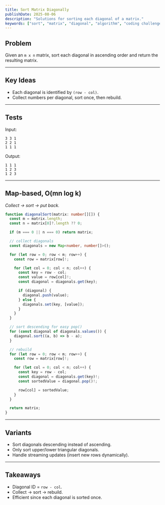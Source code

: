 ```yaml
---
title: Sort Matrix Diagonally
publishDate: 2025-08-06
description: "Solutions for sorting each diagonal of a matrix."
keywords: ["sort", "matrix", "diagonal", "algorithm", "coding challenge"]
---
```


## Problem

Given an `m x n` matrix, sort each diagonal in ascending order and return the resulting matrix.

---

## Key Ideas

- Each diagonal is identified by `(row - col)`.
- Collect numbers per diagonal, sort once, then rebuild.

---

## Tests

Input:

```
3 3 1
2 2 1
1 1 1
```

Output:

```
1 1 1
1 2 3
1 2 3
```

---

## Map-based, O(mn log k)

_Collect -> sort -> put back._

```ts
function diagonalSort(matrix: number[][]) {
  const m = matrix.length;
  const n = matrix[0]?.length ?? 0;

  if (m === 0 || n === 0) return matrix;

  // collect diagonals
  const diagonals = new Map<number, number[]>();

  for (let row = 0; row < m; row++) {
    const row = matrix[row]!;

    for (let col = 0; col < n; col++) {
      const key = row - col;
      const value = row[col]!;
      const diagonal = diagonals.get(key);

      if (diagonal) {
        diagonal.push(value);
      } else {
        diagonals.set(key, [value]);
      }
    }
  }

  // sort descending for easy pop()
  for (const diagonal of diagonals.values()) {
    diagonal.sort((a, b) => b - a);
  }

  // rebuild
  for (let row = 0; row < m; row++) {
    const row = matrix[row]!;

    for (let col = 0; col < n; col++) {
      const key = row - col;
      const diagonal = diagonals.get(key)!;
      const sortedValue = diagonal.pop()!;

      row[col] = sortedValue;
    }
  }

  return matrix;
}
```

---

## Variants

- Sort diagonals descending instead of ascending.
- Only sort upper/lower triangular diagonals.
- Handle streaming updates (insert new rows dynamically).

---

## Takeaways

- Diagonal ID = `row - col`.
- Collect -> sort -> rebuild.
- Efficient since each diagonal is sorted once.
